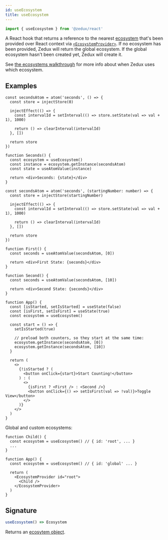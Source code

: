 ```yaml
---
id: useEcosystem
title: useEcosystem
---
```


```ts
import { useEcosystem } from '@zedux/react'
```

A React hook that returns a reference to the nearest [ecosystem](../classes/Ecosystem) that's been provided over React context via [`<EcosystemProvider>`](../components/EcosystemProvider). If no ecosystem has been provided, Zedux will return the global ecosystem. If the global ecosystem hasn't been created yet, Zedux will create it.

See [the ecosystems walkthrough](../../walkthrough/ecosystems) for more info about when Zedux uses which ecosystem.

## Examples

```tsx live ecosystemId=useEcosystem/simple-example resultVar=Seconds
const secondsAtom = atom('seconds', () => {
  const store = injectStore(0)

  injectEffect(() => {
    const intervalId = setInterval(() => store.setState(val => val + 1), 1000)

    return () => clearInterval(intervalId)
  }, [])

  return store
})

function Seconds() {
  const ecosystem = useEcosystem()
  const instance = ecosystem.getInstance(secondsAtom)
  const state = useAtomValue(instance)

  return <div>Seconds: {state}</div>
}
```

```tsx live ecosystemId=useEcosystem/counters-example resultVar=App
const secondsAtom = atom('seconds', (startingNumber: number) => {
  const store = injectStore(startingNumber)

  injectEffect(() => {
    const intervalId = setInterval(() => store.setState(val => val + 1), 1000)

    return () => clearInterval(intervalId)
  }, [])

  return store
})

function First() {
  const seconds = useAtomValue(secondsAtom, [0])

  return <div>First State: {seconds}</div>
}

function Second() {
  const seconds = useAtomValue(secondsAtom, [10])

  return <div>Second State: {seconds}</div>
}

function App() {
  const [isStarted, setIsStarted] = useState(false)
  const [isFirst, setIsFirst] = useState(true)
  const ecosystem = useEcosystem()

  const start = () => {
    setIsStarted(true)

    // preload both counters, so they start at the same time:
    ecosystem.getInstance(secondsAtom, [0])
    ecosystem.getInstance(secondsAtom, [10])
  }

  return (
    <>
      {!isStarted ? (
        <button onClick={start}>Start Counting!</button>
      ) : (
        <>
          {isFirst ? <First /> : <Second />}
          <button onClick={() => setIsFirst(val => !val)}>Toggle View</button>
        </>
      )}
    </>
  )
}
```

Global and custom ecosystems:

```tsx
function Child() {
  const ecosystem = useEcosystem() // { id: 'root', ... }
  ...
}

function App() {
  const ecosystem = useEcosystem() // { id: 'global' ... }

  return (
    <EcosystemProvider id="root">
      <Child />
    </EcosystemProvider>
  )
}
```

## Signature

```ts
useEcosystem() => Ecosystem
```

Returns an [ecosytem object](../classes/Ecosystem).
